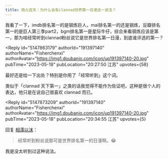 ```yaml
---
title: 炮火连天｜为什么会有clannad世界第一日漫这一说法？
---
```



<Forum groupName="动画番剧" groupUrl="https://www.douban.com/group/596353/" archivedAt="2025-05-16T14:34:02.254Z">
  <Post
    id="288711706"
    title="炮火连天｜为什么会有clannad世界第一日漫这一说法？"
    url="https://www.douban.com/group/topic/288711706/?_spm_id=MjAxOTExNDYy"
    pubTime="05-03"
    highlightUserId="191397140"
  >
我看了一下，imdb排名第一的是钢炼巨人，mal排名第一的还是钢炼，豆瓣排名第一的是巨人第三季part2，bgm排名第一是星际牛仔，综合来看钢炼应该是第一，那为啥经常听到clannad粉丝说它是世界排名第一日漫，到底谁评选的第一？

<Reply
  id="5147863179"
  authorId="191397140"
  authorName="Fisherchenxi"
  authorAvatar="https://img1.doubanio.com/icon/up191397140-20.jpg"
  pubTime="2023-05-18"
  pubLocation="20:27:50 江苏"
  upvotes={58}
>
最好还是给一下出处？特别是你用了「经常听到」这个词。

类似于「clannad
天下第一」之类的话我觉得不能作为佐证吧，这种是很个人的表达，他只是在说自己很喜欢
clannad 而已。
</Reply>

<Reply
  id="5147873209"
  authorId="191397140"
  authorName="Fisherchenxi"
  authorAvatar="https://img1.doubanio.com/icon/up191397140-20.jpg"
  pubTime="2023-05-18"
  pubLocation="20:34:55 江苏"
  upvotes={5}
>
回复 [相濡以沫](https://www.douban.com/people/201911462/)：
> 经常听到粉丝说那可是世界排名第一的日漫啊。😂

我是没太听到过这种说法。
</Reply>
  </Post>
</Forum>
